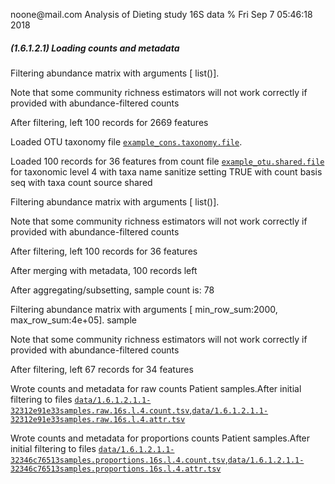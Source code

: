 noone@mail.com
Analysis of Dieting study 16S data
% Fri Sep  7 05:46:18 2018



##### \(1.6.1.2.1\) Loading counts and metadata



Filtering abundance matrix with arguments [ list()]. 


Note that some community richness estimators will not work correctly 
               if provided with abundance-filtered counts


After filtering, left 100 records for 2669 features


Loaded OTU taxonomy file [`example_cons.taxonomy.file`](example_cons.taxonomy.file).


Loaded 100 records for 36 features from count file [`example_otu.shared.file`](example_otu.shared.file) for taxonomic level 4 
                       with taxa name sanitize setting TRUE with count basis seq with taxa count source shared


Filtering abundance matrix with arguments [ list()]. 


Note that some community richness estimators will not work correctly 
               if provided with abundance-filtered counts


After filtering, left 100 records for 36 features


After merging with metadata, 100 records left


After aggregating/subsetting, sample count is: 78


Filtering abundance matrix with arguments [ min_row_sum:2000, max_row_sum:4e+05]. sample


Note that some community richness estimators will not work correctly 
               if provided with abundance-filtered counts


After filtering, left 67 records for 34 features


Wrote counts and metadata for raw counts Patient samples.After initial filtering to files [`data/1.6.1.2.1.1-32312e91e33samples.raw.16s.l.4.count.tsv`](data/1.6.1.2.1.1-32312e91e33samples.raw.16s.l.4.count.tsv),[`data/1.6.1.2.1.1-32312e91e33samples.raw.16s.l.4.attr.tsv`](data/1.6.1.2.1.1-32312e91e33samples.raw.16s.l.4.attr.tsv)


Wrote counts and metadata for proportions counts Patient samples.After initial filtering to files [`data/1.6.1.2.1.1-32346c76513samples.proportions.16s.l.4.count.tsv`](data/1.6.1.2.1.1-32346c76513samples.proportions.16s.l.4.count.tsv),[`data/1.6.1.2.1.1-32346c76513samples.proportions.16s.l.4.attr.tsv`](data/1.6.1.2.1.1-32346c76513samples.proportions.16s.l.4.attr.tsv)
